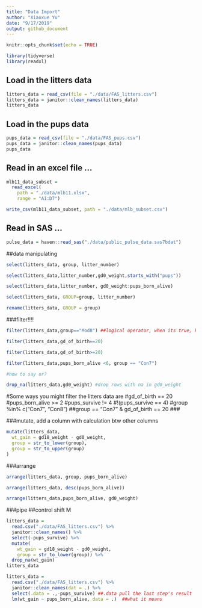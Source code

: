 ```yaml
---
title: "Data Import"
author: "Xiaoxue Yu"
date: "9/17/2019"
output: github_document
---
```


```r
knitr::opts_chunk$set(echo = TRUE)

library(tidyverse)
library(readxl)
```


## Load in the litters data

```r
litters_data = read_csv(file = "./data/FAS_litters.csv")
litters_data = janitor::clean_names(litters_data)
litters_data
```

## Load in the pups data


```r
pups_data = read_csv(file = "./data/FAS_pups.csv")
pups_data = janitor::clean_names(pups_data)
pups_data
```





## Read in an excel file ...

```r
mlb11_data_subset = 
  read_excel(
    path = "./data/mlb11.xlsx",
    range = "A1:D7")

write_csv(mlb11_data_subset, path = "./data/mlb_subset.csv")
```


## Read in SAS ...

```r
pulse_data = haven::read_sas("./data/public_pulse_data.sas7bdat")
```


##data manipulating

```r
select(litters_data, group, litter_number)

select(litters_data,litter_number,gd0_weight,starts_with("pups"))

select(litters_data,litter_number, gd0_weight:pups_born_alive)

select(litters_data, GROUP=group, litter_number)

rename(litters_data, GROUP = group)
```


###filter!!!!
```r
filter(litters_data,group=="Mod8") ##logical operator, when its true, keep the row

filter(litters_data,gd_of_birth==20)

filter(litters_data,gd_of_birth>=20)

filter(litters_data,pups_born_alive <6, group == "Con7")

#how to say or?

drop_na(litters_data,gd0_weight) #drop rows with na in gd0_weight
```

#Some ways you might filter the litters data are
#gd_of_birth == 20
#pups_born_alive >= 2
#pups_survive != 4
#!(pups_survive == 4)
#group %in% c("Con7", "Con8")
##group == "Con7" & gd_of_birth == 20 ###


###mutate, add a column with calculation btw other columns

```r
mutate(litters_data,
  wt_gain = gd18_weight - gd0_weight,
  group = str_to_lower(group),
  group = str_to_upper(group)
)

```

###arrange
```r
arrange(litters_data, group, pups_born_alive)

arrange(litters_data, desc(pups_born_alive))

arrange(litters_data,pups_born_alive, gd0_weight) 

```




###pipe  ##control shift M

```r
litters_data =
  read.csv("./data/FAS_litters.csv") %>% 
  janitor::clean_names() %>%
  select(-pups_survive) %>%
  mutate(
    wt_gain = gd18_weight - gd0_weight,
    group = str_to_lower(group)) %>% 
  drop_na(wt_gain)
litters_data
```

```r
litters_data =
  read.csv("./data/FAS_litters.csv") %>% 
  janitor::clean_names(dat = .) %>%
  select(.data = .,-pups_survive) ##.data pull the last step's result
  lm(wt_gain ~ pups_born_alive, data = .)  ##what it means

```






